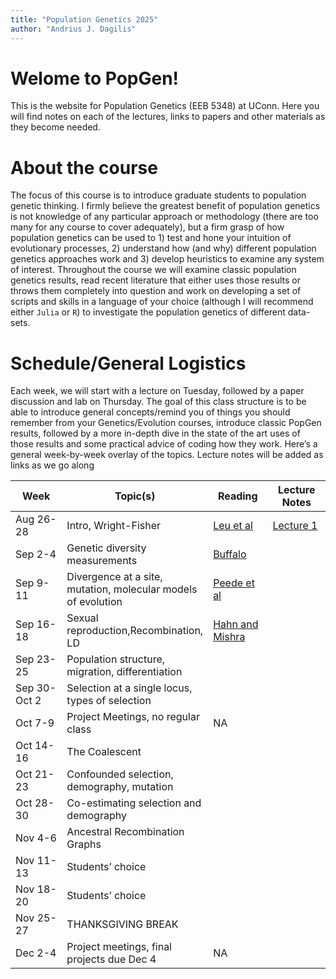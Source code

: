 ```yaml
---
title: "Population Genetics 2025"
author: "Andrius J. Dagilis"
---
```


# Welome to PopGen!

This is the website for Population Genetics (EEB 5348) at UConn. Here you will find notes on each of the lectures, links to papers and other materials as they become needed.

# About the course

The focus of this course is to introduce graduate students to population genetic thinking. I firmly believe the greatest benefit of population genetics is not knowledge of any particular approach or methodology (there are too many for any course to cover adequately), but a firm grasp of how population genetics can be used to 1) test and hone your intuition of evolutionary processes, 2) understand how (and why) different population genetics approaches work and 3) develop heuristics to examine any system of interest. Throughout the course we will examine classic population genetics results, read recent literature that either uses those results or throws them completely into question and work on developing a set of scripts and skills in a language of your choice (although I will recommend either `Julia` or `R`) to investigate the population genetics of different data-sets.

# Schedule/General Logistics

Each week, we will start with a lecture on Tuesday, followed by a paper discussion and lab on Thursday. The goal of this class structure is to be able to introduce general concepts/remind you of things you should remember from your Genetics/Evolution courses, introduce classic PopGen results, followed by a more in-depth dive in the state of the art uses of those results and some practical advice of coding how they work. Here's a general week-by-week overlay of the topics. Lecture notes will be added as links as we go along

| Week | Topic(s) | Reading | Lecture Notes |
|----|----|----|----|
| Aug 26-28 | Intro, Wright-Fisher | [Leu et al](notes/papers/Leu2020.pdf) | [Lecture 1](notes/Lecture1.qmd) |
| Sep 2-4 | Genetic diversity measurements | [Buffalo](notes/papers/Buffalo.pdf) |  |
| Sep 9-11 | Divergence at a site, mutation, molecular models of evolution | [Peede et al](notes/papers/Peede.pdf) |  |
| Sep 16-18 | Sexual reproduction,Recombination, LD  | [Hahn and Mishra](notes/papers/HahnMishra2025.pdf) |  |
| Sep 23-25 | Population structure, migration, differentiation |  |  |
| Sep 30-Oct 2 | Selection at a single locus, types of selection |  |  |
| Oct 7-9 | Project Meetings, no regular class | NA |  |
| Oct 14-16 | The Coalescent |  |  |
| Oct 21-23 | Confounded selection, demography, mutation |  |  |
| Oct 28-30 | Co-estimating selection and demography |  |  |
| Nov 4-6   | Ancestral Recombination Graphs |  |  |
| Nov 11-13 | Students' choice |  |  |
| Nov 18-20 | Students' choice |  |  |
| Nov 25-27 | THANKSGIVING BREAK |  |  |
| Dec 2-4 | Project meetings, final projects due Dec 4 | NA |  |